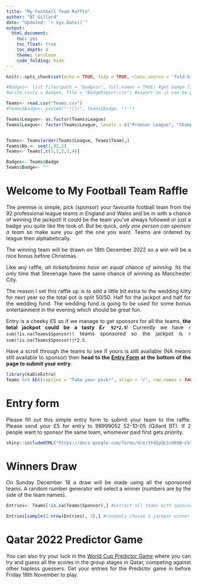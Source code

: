 ```yaml
---
title: "My Football Team Raffle"
author: "BT Gillard"
date: "Updated: `r Sys.Date()`"
output: 
  html_document: 
    toc: yes
    toc_float: true
    toc_depth: 4
    theme: cerulean
    code_folding: hide
---
```


<style>
body {
text-align: justify}
</style>

```r
knitr::opts_chunk$set(echo = TRUE, tidy = TRUE, class.source = 'fold-hide')
```

```r
#Badges<- list.files(path = "Badges/", full.names = TRUE) #get badge file list
#write.csv(x = Badges, file = "BadgeExport.csv") #export so it can be pasted into teams.csv

Teams<- read.csv("Teams.csv")
#Teams$Badge<- paste0("'![](", Teams$Badge, ")'")

Teams$League<- as.factor(Teams$League)
Teams$League<- factor(Teams$League, levels = c("Premier League", "Championship", "League One", "League Two"))


Teams<- Teams[order(Teams$League, Teams$Team),]
Teams$No.<- seq(1,92,1)
Teams<- Teams[,c(5,1,2,3,4)]

Badges<- Teams$Badge
Teams$Badge<- ""
```

# Welcome to My Football Team Raffle

The premise is simple, pick (sponsor) your favourite football team from the 92 professional league teams in England and Wales and be in with a chance of winning the jackpot! It could be the team you've always followed or just a badge you quite like the look of. But be quick, *only one person can sponsor a team* so make sure you get the one you want. Teams are ordered by league then alphabetically.

The winning team will be drawn on 18th December 2022 so a win will be a nice bonus before Christmas.

Like any raffle, *all tickets/teams have an equal chance of winning*. Its the only time that Stevenage have the same chance of winning as Manchester City.

The reason I set this raffle up is to add a little bit extra to the wedding kitty for next year so the total pot is split 50/50. Half for the jackpot and half for the wedding fund. The wedding fund is going to be used for some bonus entertainment in the evening which should be great fun.

Entry is a cheeky £5 so if we manage to get sponsors for all the teams, **the total jackpot could be a tasty £`r 92*2.5`**! Currently we have `r sum(!is.na(Teams$Sponsor))` teams sponsored so the jackpot is `r sum(!is.na(Teams$Sponsor))*2.5`.

Have a scroll through the teams to see if yours is still available (NA means still available to sponsor) then **head to the [Entry Form] at the bottom of the page to submit your entry**.

```r
library(kableExtra)
Teams %>% kbl(caption = "Take your pick!", align = "c", row.names = FALSE) %>%  kable_classic(full_width = T, html_font = "Cambria") %>% column_spec(4, image = Badges)
```

# Entry form

Please fill out this simple entry form to submit your team to the raffle. Please send your £5 for entry to 98999052 52-10-05 (Gillard BT). If 2 people want to sponsor the same team, whomever paid first gets priority.

```r
shiny::includeHTML("https://docs.google.com/forms/d/e/1FAIpQLScHE6B-LhlKPxg_3Q56sQa7Sl1v94WwkQS0SiUu_F96i_7xsQ/viewform?embedded=true")
```

# Winners Draw

On Sunday December 18 a draw will be made using all the sponsored teams. A random number generator will select a winner (numbers are by the side of the team names).

```r

Entries<- Teams[!is.na(Teams$Sponsor),] #extract all teams with sponsors from master list

Entries[sample(1:nrow(Entries), 1),] #randomly choose a jackpot winner

```

# Qatar 2022 Predictor Game

You can also try your luck in the [World Cup Predictor Game](https://bengillard.github.io/Qatar2022Predictor/) where you can try and guess all the scores in the group stages in Qatar, competing against other hapless guessers. Get your entries for the Predictor game in before Friday 18th November to play.
